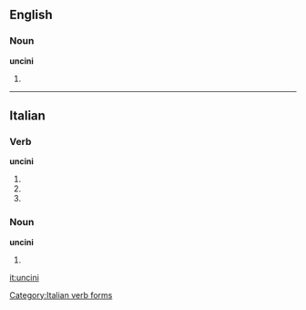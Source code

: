 ==English==

===Noun===
'''uncini'''

# {{plural of|uncinus}}

----

==Italian==

===Verb===
'''uncini'''

# {{form of|[[second-person|Second-person]] [[singular]] [[present tense]]|uncinare|lang=Italian}}
# {{form of|[[first-person|First-person]] singular, second-person singular and [[third-person]] singular [[present subjunctive]]|uncinare|lang=Italian}}
# {{form of|Third-person singular [[imperative]]|uncinare|lang=Italian}}

===Noun===
'''uncini''' {{m}}

# {{plural of|[[uncino]]|lang=Italian}}

[[Category:Italian verb forms]]

[[it:uncini]]